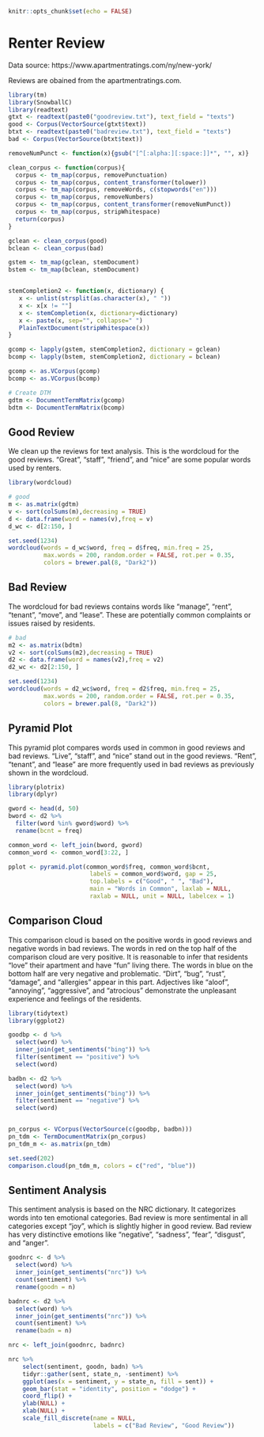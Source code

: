 
```r
knitr::opts_chunk$set(echo = FALSE)
```

# Renter Review


Data source: https://www.apartmentratings.com/ny/new-york/

Reviews are obained from the apartmentratings.com.


```r
library(tm)
library(SnowballC)
library(readtext)
gtxt <- readtext(paste0("goodreview.txt"), text_field = "texts")
good <- Corpus(VectorSource(gtxt$text))
btxt <- readtext(paste0("badreview.txt"), text_field = "texts")
bad <- Corpus(VectorSource(btxt$text))

removeNumPunct <- function(x){gsub("[^[:alpha:][:space:]]*", "", x)}

clean_corpus <- function(corpus){
  corpus <- tm_map(corpus, removePunctuation)
  corpus <- tm_map(corpus, content_transformer(tolower))
  corpus <- tm_map(corpus, removeWords, c(stopwords("en")))
  corpus <- tm_map(corpus, removeNumbers)
  corpus <- tm_map(corpus, content_transformer(removeNumPunct))
  corpus <- tm_map(corpus, stripWhitespace)
  return(corpus)
}

gclean <- clean_corpus(good)
bclean <- clean_corpus(bad)

gstem <- tm_map(gclean, stemDocument)
bstem <- tm_map(bclean, stemDocument)


stemCompletion2 <- function(x, dictionary) {
   x <- unlist(strsplit(as.character(x), " "))
   x <- x[x != ""]
   x <- stemCompletion(x, dictionary=dictionary)
   x <- paste(x, sep="", collapse=" ")
   PlainTextDocument(stripWhitespace(x))
}

gcomp <- lapply(gstem, stemCompletion2, dictionary = gclean)
bcomp <- lapply(bstem, stemCompletion2, dictionary = bclean)

gcomp <- as.VCorpus(gcomp)
bcomp <- as.VCorpus(bcomp)

# Create DTM
gdtm <- DocumentTermMatrix(gcomp)
bdtm <- DocumentTermMatrix(bcomp)
```


## Good Review


We clean up the reviews for text analysis. This is the wordcloud for the good reviews. “Great”, “staff”, “friend”, and “nice” are some popular words used by renters.


```r
library(wordcloud)

# good
m <- as.matrix(gdtm)
v <- sort(colSums(m),decreasing = TRUE)
d <- data.frame(word = names(v),freq = v)
d_wc <- d[2:150, ]

set.seed(1234)
wordcloud(words = d_wc$word, freq = d$freq, min.freq = 25,
          max.words = 200, random.order = FALSE, rot.per = 0.35, 
          colors = brewer.pal(8, "Dark2"))
```



## Bad Review


The wordcloud for bad reviews contains words like “manage”, “rent”, “tenant”, “move”, and “lease”.  These are potentially common complaints or issues raised by residents.


```r
# bad
m2 <- as.matrix(bdtm)
v2 <- sort(colSums(m2),decreasing = TRUE)
d2 <- data.frame(word = names(v2),freq = v2)
d2_wc <- d2[2:150, ]

set.seed(1234)
wordcloud(words = d2_wc$word, freq = d2$freq, min.freq = 25,
          max.words = 200, random.order = FALSE, rot.per = 0.35, 
          colors = brewer.pal(8, "Dark2"))
```


## Pyramid Plot


This pyramid plot compares words used in common in good reviews and bad reviews. “Live”, “staff”, and “nice” stand out in the good reviews. “Rent”, “tenant”, and “lease” are more frequently used in bad reviews as previously shown in the wordcloud.


```r
library(plotrix)
library(dplyr)

gword <- head(d, 50)
bword <- d2 %>% 
  filter(word %in% gword$word) %>% 
  rename(bcnt = freq)

common_word <- left_join(bword, gword)
common_word <- common_word[3:22, ]

pplot <- pyramid.plot(common_word$freq, common_word$bcnt,
                       labels = common_word$word, gap = 25, 
                       top.labels = c("Good", " ", "Bad"),
                       main = "Words in Common", laxlab = NULL, 
                       raxlab = NULL, unit = NULL, labelcex = 1)
```


## Comparison Cloud


This comparison cloud is based on the positive words in good reviews and negative words in bad reviews. The words in red on the top half of the comparison cloud are very positive. It is reasonable to infer that residents “love” their apartment and have “fun” living there. The words in blue on the bottom half are very negative and problematic. “Dirt”, “bug”, “rust”, “damage”, and “allergies” appear in this part. Adjectives like “aloof”, “annoying”, “aggressive”, and “atrocious” demonstrate the unpleasant experience and feelings of the residents.


```r
library(tidytext)
library(ggplot2)

goodbp <- d %>% 
  select(word) %>% 
  inner_join(get_sentiments("bing")) %>% 
  filter(sentiment == "positive") %>% 
  select(word)

badbn <- d2 %>% 
  select(word) %>% 
  inner_join(get_sentiments("bing")) %>% 
  filter(sentiment == "negative") %>% 
  select(word)


pn_corpus <- VCorpus(VectorSource(c(goodbp, badbn)))
pn_tdm <- TermDocumentMatrix(pn_corpus)
pn_tdm_m <- as.matrix(pn_tdm)

set.seed(202)
comparison.cloud(pn_tdm_m, colors = c("red", "blue"))
```


## Sentiment Analysis


This sentiment analysis is based on the NRC dictionary. It categorizes words into ten emotional categories. Bad review is more sentimental in all categories except “joy”, which is slightly higher in good review. Bad review has very distinctive emotions like “negative”, “sadness”, “fear”, “disgust”, and “anger”.


```r
goodnrc <- d %>% 
  select(word) %>% 
  inner_join(get_sentiments("nrc")) %>% 
  count(sentiment) %>% 
  rename(goodn = n)

badnrc <- d2 %>% 
  select(word) %>% 
  inner_join(get_sentiments("nrc")) %>% 
  count(sentiment) %>% 
  rename(badn = n)

nrc <- left_join(goodnrc, badnrc)

nrc %>% 
    select(sentiment, goodn, badn) %>% 
    tidyr::gather(sent, state_n, -sentiment) %>% 
    ggplot(aes(x = sentiment, y = state_n, fill = sent)) + 
    geom_bar(stat = "identity", position = "dodge") +
    coord_flip() +
    ylab(NULL) +
    xlab(NULL) +
    scale_fill_discrete(name = NULL,
                        labels = c("Bad Review", "Good Review"))
```


